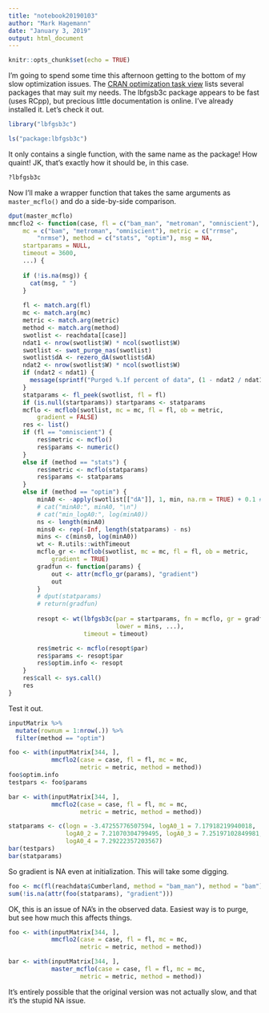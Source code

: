 ```yaml
---
title: "notebook20190103"
author: "Mark Hagemann"
date: "January 3, 2019"
output: html_document
---
```


```r
knitr::opts_chunk$set(echo = TRUE)
```

I'm going to spend some time this afternoon getting to the bottom of my slow optimization issues. The [CRAN optimization task view](https://cran.r-project.org/web/views/Optimization.html) lists several packages that may suit my needs. The lbfgsb3c package appears to be fast (uses RCpp), but precious little documentation is online. I've already installed it. Let's check it out.

```r
library("lbfgsb3c")

ls("package:lbfgsb3c")
```

It only contains a single function, with the same name as the package! How quaint! JK, that's exactly how it should be, in this case.

```r
?lbfgsb3c
```

Now I'll make a wrapper function that takes the same arguments as `master_mcflo()` and do a side-by-side comparison.

```r
dput(master_mcflo)
mmcflo2 <- function(case, fl = c("bam_man", "metroman", "omniscient"), 
    mc = c("bam", "metroman", "omniscient"), metric = c("rrmse", 
        "nrmse"), method = c("stats", "optim"), msg = NA,
    startparams = NULL,
    timeout = 3600,
    ...) {
  
    if (!is.na(msg)) {
      cat(msg, " ")
    }
  
    fl <- match.arg(fl)
    mc <- match.arg(mc)
    metric <- match.arg(metric)
    method <- match.arg(method)
    swotlist <- reachdata[[case]]
    ndat1 <- nrow(swotlist$W) * ncol(swotlist$W)
    swotlist <- swot_purge_nas(swotlist)
    swotlist$dA <- rezero_dA(swotlist$dA)
    ndat2 <- nrow(swotlist$W) * ncol(swotlist$W)
    if (ndat2 < ndat1) {
      message(sprintf("Purged %.1f percent of data", (1 - ndat2 / ndat1) * 100))
    }
    statparams <- fl_peek(swotlist, fl = fl)
    if (is.null(startparams)) startparams <- statparams
    mcflo <- mcflob(swotlist, mc = mc, fl = fl, ob = metric, 
        gradient = FALSE)
    res <- list()
    if (fl == "omniscient") {
        res$metric <- mcflo()
        res$params <- numeric()
    }
    else if (method == "stats") {
        res$metric <- mcflo(statparams)
        res$params <- statparams
    }
    else if (method == "optim") {
        minA0 <- -apply(swotlist[["dA"]], 1, min, na.rm = TRUE) + 0.1 # include a tolerance
        # cat("minA0:", minA0, "\n")
        # cat("min_logA0:", log(minA0))
        ns <- length(minA0)
        mins0 <- rep(-Inf, length(statparams) - ns)
        mins <- c(mins0, log(minA0))
        wt <- R.utils::withTimeout
        mcflo_gr <- mcflob(swotlist, mc = mc, fl = fl, ob = metric, 
            gradient = TRUE)
        gradfun <- function(params) {
            out <- attr(mcflo_gr(params), "gradient")
            out
        }
        # dput(statparams)
        # return(gradfun)
        
        resopt <- wt(lbfgsb3c(par = startparams, fn = mcflo, gr = gradfun, 
                              lower = mins, ...),
                     timeout = timeout)

        res$metric <- mcflo(resopt$par)
        res$params <- resopt$par
        res$optim.info <- resopt
    }
    res$call <- sys.call()
    res
}


```

Test it out.

```r
inputMatrix %>% 
  mutate(rownum = 1:nrow(.)) %>% 
  filter(method == "optim")
```

```r
foo <- with(inputMatrix[344, ], 
            mmcflo2(case = case, fl = fl, mc = mc, 
                    metric = metric, method = method))
foo$optim.info
testpars <- foo$params

bar <- with(inputMatrix[344, ], 
            mmcflo2(case = case, fl = fl, mc = mc, 
                    metric = metric, method = method))

statparams <- c(logn = -3.47255776507594, logA0_1 = 7.17918219940018, 
                logA0_2 = 7.21070304799495, logA0_3 = 7.25197102849981, 
                logA0_4 = 7.29222357203567)
bar(testpars)
bar(statparams)
```

So gradient is NA even at initialization. This will take some digging. 

```r


foo <- mc(fl(reachdata$Cumberland, method = "bam_man"), method = "bam")
sum(!is.na(attr(foo(statparams), "gradient")))
```

OK, this is an issue of NA's in the observed data. Easiest way is to purge, but see how much this affects things. 

```r
foo <- with(inputMatrix[344, ], 
            mmcflo2(case = case, fl = fl, mc = mc, 
                    metric = metric, method = method))

bar <- with(inputMatrix[344, ], 
            master_mcflo(case = case, fl = fl, mc = mc, 
                    metric = metric, method = method))


```

It's entirely possible that the original version was not actually slow, and that it's the stupid NA issue. 
